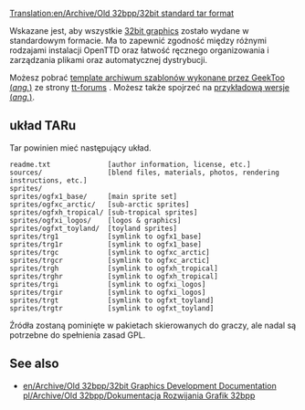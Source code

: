[[Translation:en/Archive/Old 32bpp/32bit standard tar format]]


<!--{{historic|'''The method of loading 32bpp graphics changed in OpenTTD 1.2.0. The content on this page does not apply to OpenTTD 1.2.0 or newer.'''}}-->{{pl/Historyczne|'''Zmieniono metodę ładowania grafiki 32bpp w OpenTTD 1.2.0. Treść na tej stronie nie dotyczy OpenTTD 1.2.0 lub nowszej.'''}}
Wskazane jest, aby wszystkie [[en/Archive/Old 32bpp/32bit Graphics Development|32bit graphics]]<!--[[Tworzenie grafiki 32-bitowej|Grafika 32-bitowa]]--> zostało wydane w standardowym formacie. Ma to zapewnić zgodność między różnymi rodzajami instalacji OpenTTD oraz łatwość ręcznego organizowania i zarządzania plikami oraz automatycznej dystrybucji.

Możesz pobrać  [http://www.tt-forums.net/download/file.php?id=128654 template archiwum szablonów wykonane przez GeekToo (''ang.'')] ze strony [http://www.tt-forums.net/viewtopic.php?p=875812#p875812 tt-forums] . Możesz także spojrzeć na [http://jupix.info/openttd/gfxdev-repo/index.php?act=file&id=195 przykładową wersje (''ang.'')].

==układ TARu==

Tar powinien mieć następujący układ.

<pre>
readme.txt              [author information, license, etc.]
sources/                [blend files, materials, photos, rendering instructions, etc.]
sprites/
sprites/ogfx1_base/     [main sprite set]
sprites/ogfxc_arctic/   [sub-arctic sprites]
sprites/ogfxh_tropical/ [sub-tropical sprites]
sprites/ogfxi_logos/    [logos & graphics]
sprites/ogfxt_toyland/  [toyland sprites]
sprites/trg1            [symlink to ogfx1_base]
sprites/trg1r           [symlink to ogfx1_base]
sprites/trgc            [symlink to ogfxc_arctic]
sprites/trgcr           [symlink to ogfxc_arctic]
sprites/trgh            [symlink to ogfxh_tropical]
sprites/trghr           [symlink to ogfxh_tropical]
sprites/trgi            [symlink to ogfxi_logos]
sprites/trgir           [symlink to ogfxi_logos]
sprites/trgt            [symlink to ogfxt_toyland]
sprites/trgtr           [symlink to ogfxt_toyland]
</pre>

Źródła zostaną pominięte w pakietach skierowanych do graczy, ale nadal są potrzebne do spełnienia zasad GPL.

==See also==

* [[en/Archive/Old 32bpp/32bit Graphics Development Documentation]] [[pl/Archive/Old 32bpp/Dokumentacja Rozwijania Grafik 32bpp]]